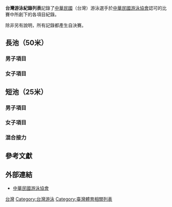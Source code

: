 '''台灣游泳紀錄列表'''記錄了[[中華民國|中華民國]]（台灣）游泳選手於[[中華民國游泳協會|中華民國游泳協會]]認可的比賽中所創下的各項目紀錄。

除非另有說明，所有記錄都產生自決賽。

==長池（50米）==
===男子項目===
{{Swimmingrecordlisttop|meet=yes|club=yes}}
{{Swimmingrecord
|eventsort = 01
|event = 50公尺自由式
|time = 22.21
|recordinfo = 
|chinesename = 吳浚鋒
|namearticle = 吳浚鋒
|club = {{flag|TPE}}
|date = 2019年6月2日
|meet = {{tsl|en|2019 Japan Open|2019日本公開賽}}
|country = JPN
|city = 東京
|ref = <ref name ="CTSA"/>
}}
{{Swimmingrecord
|eventsort = 02
|event = 100公尺自由式
|time = 49.52
|recordinfo = 
|chinesename = 王冠閎
|namearticle = 王冠閎
|club = [[國立臺灣師範大學|臺灣師大]]
|date = 2021年5月12日
|meet = 110年全國大專校院運動會
|city = 台南
|country = ROC
|ref = <ref name ="CTSA"/>
}}
{{Swimmingrecord
|eventsort = 03.1
|event = 200公尺自由式
|time = 1:48.10
|recordinfo = 
|chinesename = 安廷耀
|namearticle = 安廷耀
|club = [[高雄市|高雄市]]
|date = 2017年10月23日
|meet = 106年全國運動會
|city = 宜蘭
|country = ROC
|ref = <ref name ="CTSA"/>
}}
{{Swimmingrecord
|eventsort = 04
|event = 400公尺自由式
|time = 3:51.57
|recordinfo = 
|chinesename = 王星皓
|namearticle = 王星皓
|club = [[臺中市|臺中市]]
|date = 2019年10月23日
|meet = 108年全國運動會
|city = 桃園
|country = ROC
|ref = <ref name ="CTSA"/>
}}
{{Swimmingrecord
|eventsort = 05
|event = 800公尺自由式
|time = 8:01.07
|recordinfo = 
|chinesename = 王冠閎
|namearticle = 王冠閎
|club = [[臺北市|臺北市]]
|date = 2021年10月16日
|meet = 110年全國運動會
|city = 新北
|country = ROC
|ref = <ref name ="CTSA"/>
}}
{{Swimmingrecord
|eventsort = 06
|event = 1500公尺自由式
|time = 15:21.88
|recordinfo = 
|chinesename = 黃國庭
|namearticle = 黃國庭
|club = [[國立東華大學|國立東華大學]]
|date = 2019年4月30日
|meet = 108年全國大專院校運動會
|city = 嘉義
|country = ROC
|ref = <ref name ="CTSA"/>
}}
{{Swimmingrecord
|eventsort = 07
|event = 50公尺仰式
|time = 25.47
|recordinfo = 
|chinesename = 莊沐倫
|namearticle = 莊沐倫
|club = [[臺北市立大學|臺北市立大學]]
|date = 2022年5月8日
|meet = 111年全國大專校院運動會
|city = 桃園
|country = ROC
|ref = <ref name ="CTSA"/>
}}
{{Swimmingrecord
|eventsort = 08
|event = 100公尺仰式
|time = 55.11
|recordinfo = 
|chinesename = 莊沐倫
|namearticle = 莊沐倫
|club = [[國立高雄師範大學附屬高級中學|高雄市師大附中]]
|date = 2019年4月20日
|meet = 108年全國中等學校運動會
|city = 高雄
|country = ROC
|ref = <ref name ="CTSA"/>
}}
{{Swimmingrecord
|eventsort = 09
|event = 200公尺仰式
|time = 2:01.43
|recordinfo = 
|chinesename = 莊沐倫
|namearticle = 莊沐倫
|club = [[高雄市|高雄市]]
|date = 2019年10月19日
|meet = 108年全國運動會
|city = 桃園
|country = ROC
|ref = <ref name ="CTSA"/>
}}
{{Swimmingrecord
|eventsort = 10
|event = 50公尺蛙式 
|time = 27.84
|recordinfo = 
|chinesename = 吳浚鋒
|namearticle = 吳浚鋒
|club = {{flag|TPE}}
|date = 2021年5月10日
|meet = [[2021年全國大專校院運動會|2021年全國大專校院運動會]]
|city = 臺南
|country = ROC
|ref = <ref name ="CTSA"/>
}}
{{Swimmingrecord
|eventsort = 11
|event = 100公尺蛙式
|time = 1:01.12
|recordinfo = 
|chinesename = 陳志明
|namearticle = 陳志明
|club = [[國立臺灣體育運動大學|臺灣體大]]
|date = 2019年04月29日
|meet = 108年全國大專校院運動會
|city = 嘉義
|country = ROC
|ref = <ref name ="CTSA"/>
}}
{{Swimmingrecord
|eventsort = 12
|event = 200公尺蛙式
|time = 2:13.09
|recordinfo = 
|chinesename = 李炫諺 
|namearticle = 李炫諺
|club = 新竹市
|date = 2015年10月18日
|meet = 104年全國運動會
|city = 新竹市
|country = ROC
|ref = <ref name ="CTSA"/>
}}
{{Swimmingrecord
|eventsort = 13
|event = 50公尺蝶式
|time = 24.4
|recordinfo = 
|chinesename = 林建良
|namearticle = 林建良
|club = {{flag|TPE}}
|date = 2018年8月12日
|meet = {{tsl|en|2018 Hong Kong Open|2018年香港公開賽}}
|city = 
|country = HKG
|ref = <ref name ="CTSA"/>
}}
{{Swimmingrecord
|eventsort = 14
|event = 100公尺蝶式
|time = 52.19
|recordinfo = 
|chinesename = 王冠閎
|namearticle = 王冠閎
|club = [[國立臺灣師範大學|臺灣師大]]
|date = 2021年05月10日
|meet = 110年全國大專校院運動會
|country = ROC
|city = 台南
|ref = <ref name ="CTSA"/>
}}
{{Swimmingrecord
|eventsort = 15
|event = 200公尺蝶式
|time = 1:54.44
|recordinfo = h
|chinesename = 王冠閎
|namearticle = 王冠閎
|club = {{flag|TPE}}
|date = 2021年7月26日
|meet = [[2020東京奧運|2020東京奧運]]
|country = JPN
|city = 東京
|ref = <ref name ="CTSA"/>
}}
{{Swimmingrecord
|eventsort = 16
|event = 200公尺混合式
|time = 01:59.44
|recordinfo = 
|chinesename = 王星皓
|namearticle = 王星皓
|club = {{flag|TPE}}
|date = 2019年8月11日
|meet = {{tsl|en|2019 Hong Kong Open|2019年香港公開賽}}
|city = 
|country = HKG
|ref = <ref name ="CTSA"/>
}}
{{Swimmingrecord
|eventsort = 17
|event = 400公尺混合式
|time = 4:15.86
|recordinfo = 
|chinesename = 王星皓
|namearticle = 王星皓
|club = {{flag|TPE}}
|date = 2018年8月11日
|meet = {{tsl|en|2018 Hong Kong Open|2018年香港公開賽}}
|city = 
|country = HKG
|ref = <ref name ="CTSA"/>
}}
{{Swimmingrecordrelay
|eventsort = 18
|event = 4×100公尺自由式接力
|time = 3:19.02
|recordinfo = 
|1name = [[林建良|林建良]]
|1split = 49.85
|2name = [[黃硯歆|黃硯歆]]
|2split = 50.24
|3name = [[安廷耀|安廷耀]]
|3split = 49.18
|4name = [[王郁濂|王郁濂]]
|4split = 49.12
|club = {{flag|TPE}}
|date = 2018年8月22日
|meet = [[2018年亞洲運動會游泳比賽|2018年亞洲運動會]]
|city = 雅加達
|country = INA
|ref = <ref name ="CTSA"/>
}}
{{Swimmingrecordrelay
|eventsort = 19
|event = 4×200公尺自由式接力
|time = 7:23.22
|recordinfo = 
|1name = [[安廷耀|安廷耀]]
|1split = 
|2name = [[王郁濂|王郁濂]]
|2split = 
|3name = [[黃硯歆|黃硯歆]]
|3split = 
|4name = [[王星皓|王星皓]]
|4split = 
|club = {{flag|TPE}}
|date = 2017年8月25日
|meet = [[2017年夏季世界大學運動會|2017台北世大運]]
|city = 臺北
|country = ROC
|ref = <ref name ="CTSA"/>
}}
{{Swimmingrecordrelay
|eventsort = 20
|event = 4×100公尺混合式接力
|time = 3:40.86
|recordinfo = 
|1name = [[莊沐倫|莊沐倫]]
|1split = 
|2name = [[陳志明|陳志明]]
|2split =  
|3name = [[朱宸平|朱宸平]]
|3split = 
|4name = [[王郁濂|王郁濂]]
|4split = 
|club = {{flag|TPE}}
|date = 2019年7月28日
|meet = {{tsl|en|2019 World Aquatics Championships|2019光州世界錦標賽}}
|city = 光州
|country = KOR
|ref = <ref name ="CTSA"/>
}}
{{end}}
{{Swimmingrecordlegend|ratifier=中華民國游泳協會|WR=yes|AS=yes}}

===女子項目===
{{Swimmingrecordlisttop|meet=yes|club=yes}}
{{Swimmingrecord
|eventsort = 01
|event = 50公尺自由式
|time = 25.59
|recordinfo = 
|chinesename = 黃渼茜
|namearticle = 黃渼茜
|club = [[臺北市|臺北市]]
|date = 2021年5月12日
|meet = 110年全國大專校院運動會
|city = 台南
|country = ROC
|ref = <ref name ="CTSA"/>
}}
{{Swimmingrecord
|eventsort = 02
|event = 100公尺自由式
|time = 56.38
|recordinfo = 
|chinesename = 楊金桂
|namearticle = 楊金桂
|club = {{flag|TPE}}
|date = 2009年8月10日
|meet = {{tsl|en|6th Asian Age Group Championships 2009|第六屆亞洲分齡游泳錦標賽}}
|city = 東京
|country = JPN
|ref = <ref name ="CTSA"/>
}}
{{Swimmingrecord
|eventsort = 03
|event = 200公尺自由式
|time = 1:59.93
|recordinfo = 
|chinesename = 蔡淑敏
|namearticle = 蔡淑敏
|club = {{flag|TPE}}
|date = 1998年1月13日
|meet = {{tsl|en|Swimming at the 1998 World Aquatics Championships||1998年世界游泳錦標賽}}
|city = 伯斯
|country = AUS
|ref = <ref name ="CTSA"/>
}}
{{Swimmingrecord
|eventsort = 04
|event = 400公尺自由式
|time = 4:12.94
|recordinfo = 
|chinesename = 蔡淑敏
|namearticle = 蔡淑敏
|club = {{flag|TPE}}
|date = 1998年1月14日
|meet = {{tsl|en|Swimming at the 1998 World Aquatics Championships||1998年世界游泳錦標賽}}
|city = 伯斯
|country = AUS
|ref = <ref name ="CTSA"/>
}}
{{Swimmingrecord
|eventsort = 05
|event = 800公尺自由式
|time = 8:40.31
|recordinfo = 
|chinesename = 林季嬋
|namearticle = 林季嬋
|club = {{flag|TPE}}
|date = 1996年7月24日
|meet = {{tsl|en|Swimming at the 1996 Summer Olympics|1996年夏季奧林匹克運動會}}
|city = 亞特蘭大
|country = USA
|ref = <ref name ="CTSA"/>
}}
{{Swimmingrecord
|eventsort = 06
|event = 1500公尺自由式
|time = 16:41.08
|recordinfo = 
|chinesename = 林季嬋
|namearticle = 林季嬋
|club = 高雄市
|date = 1996年6月6日
|meet = 全國分齡游泳錦標賽
|city = 高雄
|country = ROC
|ref = <ref name ="CTSA"/>
}}
{{Swimmingrecord
|eventsort = 07
|event = 50公尺仰式
|time = 29.23
|recordinfo = s
|chinesename = 陳思綺
|namearticle = 陳思綺
|club = 新北市
|date = 2015年10月19日
|meet = 104年全國運動會
|city = 高雄
|country = ROC
|ref = <ref name ="CTSA"/>
}}
{{Swimmingrecord
|eventsort = 08
|event = 100公尺仰式
|time = 01:02.88
|recordinfo = 
|chinesename = 徐安
|namearticle = 徐安
|club = {{flag|TPE}}
|date = 2019年10月22日
|meet = 108年全國運動會
|city = 桃園
|country = ROC
|ref = <ref name ="CTSA"/>
}}
{{Swimmingrecord
|eventsort = 09
|event = 200公尺仰式
|time = 2:15.29
|recordinfo = 
|chinesename = 徐安
|namearticle = 徐安
|club = {{flag|TPE}}
|date = 2016年3月17日
|meet = 第47屆新加坡分齡游泳錦標賽
|city = 
|country = SIN
|ref = <ref name ="CTSA"/>
}}
{{Swimmingrecord
|eventsort = 10
|event = 50公尺蛙式 
|time = 31.41
|recordinfo = 
|chinesename = 林姵彣
|namearticle = 林姵彣
|club = {{flag|TPE}}
|date = 2018年8月12日
|meet = 2018年香港公開賽
|city = 
|country = HKG
|ref = <ref name ="CTSA"/>
}}
{{Swimmingrecord
|eventsort = 11
|event = 100公尺蛙式
|time = 1:08.66
|recordinfo = 
|chinesename = 林姵彣
|namearticle = 林姵彣
|club = {{flag|TPE}}
|date = 2018年8月11日
|meet = 2018年香港公開賽
|city = 
|country = HKG
|ref = <ref name ="CTSA"/>
}}
{{Swimmingrecord
|eventsort = 12
|event = 200公尺蛙式
|time = 2:29.19
|recordinfo = 
|chinesename = 程琬容
|namearticle = 程琬容
|club = {{flag|TPE}}
|date = 2015年10月18日
|meet = 104年全國運動會
|city = 高雄
|country = ROC
|ref = <ref name ="CTSA"/>
}}
{{Swimmingrecord
|eventsort = 13
|event = 50公尺蝶式
|time = 26.68
|recordinfo = 
|chinesename = 黃渼茜
|namearticle =  黃渼茜
|club = [[國立臺灣大學|國立台灣大學]]
|date = 2019年5月01日
|meet = 108年全國大專院校運動會
|city = 嘉義
|country = ROC
|ref = <ref name ="CTSA"/>
}}
{{Swimmingrecord
|eventsort = 14
|event = 100公尺蝶式
|time = 1:00.29
|recordinfo = 
|chinesename = 程琬容
|namearticle = 程琬容
|club = [[臺北市立南港高級中學|臺北市南港高中]]
|date = 2010年6月4日
|meet = 99年全國分齡游泳錦標賽
|city = 高雄
|country = ROC
|ref = <ref name ="CTSA"/>
}}
{{Swimmingrecord
|eventsort = 15
|event = 200公尺蝶式
|time = 2:09.35
|recordinfo = 
|chinesename = 程琬容
|namearticle = 程琬容
|club = {{flag|TPE}}
|date = 2009年12月5日
|meet = {{tsl|en|Swimming at the 2009 East Asian Games|2009年東亞運動會}}
|city = 
|country = HKG
|ref = <ref name ="CTSA"/>
}}
{{Swimmingrecord
|eventsort = 16
|event = 200公尺混合式
|time = 2:12.55
|recordinfo = 
|chinesename = 程琬容
|namearticle = 程琬容
|club = {{flag|TPE}}
|date = 2009年11月26日
|meet = {{tsl|en|2009 Asian Swimming Championships|2009年亞洲游泳錦標賽|亞洲游泳錦標賽}}
|city = 佛山
|country = CHN
|ref = <ref name ="CTSA"/>
}}
{{Swimmingrecord
|eventsort = 17
|event = 400公尺混合式
|time = 4:40.21
|recordinfo = 
|chinesename = 程琬容
|namearticle = 程琬容
|club = {{flag|TPE}}
|date = 2009年12月6日
|meet = {{tsl|en|Swimming at the 2009 East Asian Games|2009年東亞運動會}}
|city = 
|country = HKG
|ref = <ref name ="CTSA"/>
}}
{{Swimmingrecordrelay
|eventsort = 18
|event = 4×100公尺自由式接力
|time = 3:50.66
|recordinfo = 
|1name = [[楊金桂|楊金桂]]
|1split = 57.61
|2name = [[林姵彣|林姵彣]]
|2split = 57.75
|3name = [[楊名萱|楊名萱]]
|3split = 57.64
|4name = [[宋欣憶|宋欣憶]]
|4split = 57.66
|club = {{flag|TPE}}
|date = 2014年9月21日
|meet = {{tsl|en|Swimming at the 2014 Asian Games – Women's 4 × 100 metre freestyle relay||2014年亞洲運動會}}
|city = 仁川
|country = KOR
|ref = <ref name ="CTSA"/>
}}
{{Swimmingrecordrelay
|eventsort = 19
|event = 4×200公尺自由式接力
|time = 8:18.92
|recordinfo = 
|1name = [[江姿穎|江姿穎]]
|1split = 
|2name = [[林季嬋|林季嬋]]
|2split = 
|3name = [[官佳嫻|官佳嫻]]
|3split = 
|4name = [[蔡淑敏|蔡淑敏]]
|4split = 
|club = {{flag|TPE}}
|date = 1998年12月7日
|meet = {{tsl|en|Swimming at the 1998 Asian Games|1998年亞洲運動會}}
|city = 曼谷
|country = THA
|ref = <ref name ="CTSA"/>
}}
{{Swimmingrecordrelay
|eventsort = 20
|event = 4×100公尺混合式接力
|time = 4:13.08
|recordinfo = 
|1name = [[陳廷|陳廷]]
|1split = 
|2name = [[陳怡娟|陳怡娟]]
|2split = 
|3name = [[程琬容|程琬容]]
|3split = 
|4name = [[楊金桂|楊金桂]]
|4split = 
|club = {{flag|TPE}}
|date = 2009年12月7日
|meet = {{tsl|en|Swimming at the 2009 East Asian Games|2009年東亞運動會}}
|city = 
|country = HKG
|ref = <ref name ="CTSA"/>
}}
{{end}}
{{Swimmingrecordlegend|ratifier=中華民國游泳協會|WR=yes|AS=yes}}

==短池（25米）==
===男子項目===
{{Swimmingrecordlisttop|meet=yes|club=yes}}
{{Swimmingrecord
|eventsort = 01
|event = 50公尺自由式
|time = 22.02
|recordinfo = 
|chinesename = 吳浚鋒
|namearticle = 吳浚鋒
|club = {{flag|TPE}}
|date = 2018年12月14日
|meet = [[2018年世界短道游泳錦標賽|2018 世界短水道游泳錦標賽]]
|city = 杭州
|cityarticle = 
|country = CHN
|ref = <ref name ="CTSA"/>
}}
{{Swimmingrecord
|eventsort = 02
|event = 100公尺自由式
|time = 48.53
|recordinfo = 
|chinesename = 林建良
|namearticle = 林建良
|club = {{flag|TPE}}
|date = 2017年9月24日
|meet = {{tsl|en|Short course swimming at the 2017 Asian Indoor and Martial Arts Games|2017 亞洲室內暨武藝運動會(25M)}}
|city = 阿什哈巴特
|country = TKM
|ref = <ref name ="CTSA"/>
}}
{{Swimmingrecord
|eventsort = 03
|event = 200公尺自由式
|time = 1:44.73
|recordinfo = 
|chinesename = 安廷耀
|namearticle = 安廷耀
|club = {{flag|TPE}}
|date = 2017年9月24日
|meet = {{tsl|en|Short course swimming at the 2017 Asian Indoor and Martial Arts Games|2017 亞洲室內暨武藝運動會(25M)}}
|city = 阿什哈巴特
|country = TKM
|ref = <ref name ="CTSA"/>
}}
{{Swimmingrecord
|eventsort = 04
|event = 400公尺自由式
|time = 3:46.05
|recordinfo = 
|chinesename = 王星皓
|namearticle = 王星皓
|club = {{flag|TPE}}
|date = 2018年12月11日
|meet = [[2018年世界短道游泳錦標賽|2018 世界短水道游泳錦標賽]]
|city = 杭州
|cityarticle = 
|country = CHN
|ref = <ref name ="CTSA"/>
}}
{{Swimmingrecord
|eventsort = 05
|event = 800公尺自由式
|time = 7:56.29
|recordinfo = †
|chinesename = 卓承齊
|namearticle = 卓承齊
|club = {{flag|TPE}}
|date = 2016年10月1日
|meet = {{tsl|en|2016 FINA Swimming World Cup|2016 FINA世界短水道巡迴賽}}
|city = 北京
|cityarticle = 
|country = CHN
|ref = <ref name ="CTSA"/>
}}
{{Swimmingrecord
|eventsort = 06
|event = 1500公尺自由式
|time = 14:57.70
|recordinfo = 
|chinesename = 卓承齊
|namearticle = 卓承齊
|club = {{flag|TPE}}
|date = 2016年10月1日
|meet = {{tsl|en|2016 FINA Swimming World Cup|2016 FINA世界短水道巡迴賽}}
|city = 北京
|cityarticle = 
|country = CHN
|ref = <ref name ="CTSA"/>
}}
{{Swimmingrecord
|eventsort = 07
|event = 50公尺仰式
|time = 24.72
|recordinfo = 
|chinesename = 莊沐倫
|namearticle = 莊沐倫
|club = {{flag|TPE}}
|date = 2018年11月16日
|meet = {{tsl|en|2018 FINA Swimming World Cup|2018 FINA世界盃游泳巡迴賽}}
|city = 
|country = SGP
|ref = <ref name ="CTSA"/>
}}
{{Swimmingrecord
|eventsort = 08
|event = 100公尺仰式
|time = 52.95
|recordinfo = 
|chinesename = 莊沐倫
|namearticle = 莊沐倫
|club = {{flag|TPE}}
|date = 2018年11月17日
|meet = {{tsl|en|2018 FINA Swimming World Cup|2018 FINA世界盃游泳巡迴賽}}
|city = 
|country = SGP
|ref = <ref name ="CTSA"/>
}}
{{Swimmingrecord
|eventsort = 09
|event = 200公尺仰式
|time = 1:56.05
|recordinfo = 
|chinesename = 莊沐倫
|namearticle = 莊沐倫
|club = {{flag|TPE}}
|date = 2018年11月15日
|meet = {{tsl|en|2018 FINA Swimming World Cup|2018 FINA世界盃游泳巡迴賽}}
|city = 
|country = SGP
|ref = <ref name ="CTSA"/>
}}
{{Swimmingrecord
|eventsort = 10
|event = 50公尺蛙式 
|time = 26.88
|recordinfo = h
|chinesename = 吳浚鋒
|namearticle = 吳浚鋒
|club = {{flag|TPE}}
|date = 2018年12月16日
|meet = [[2018年世界短道游泳錦標賽|2018 世界短水道游泳錦標賽]]
|city = 杭州
|country = CHN
|ref =<ref name ="CTSA"/>
}}
{{Swimmingrecord
|eventsort = 11
|event = 100公尺蛙式
|time = 59.88
|recordinfo = 
|chinesename = 陳志明
|namearticle = 陳志明
|club = [[臺中市立西苑高級中學|中市西苑高中]]
|date = 2018年11月15日
|meet = 107全國冬季短水道分齡游泳錦標賽
|city = 臺北市
|cityarticle = 
|country = ROC
|ref = <ref name ="CTSA"/>
}}
{{Swimmingrecord
|eventsort = 12
|event = 200公尺蛙式
|time = 2:08.34
|recordinfo = 
|chinesename = 蔡秉融
|namearticle = 蔡秉融
|club = {{flag|TPE}}
|date = 2016年9月30日
|meet = {{tsl|en|2016 FINA Swimming World Cup|2016 FINA世界短水道巡迴賽}}
|city = 北京
|cityarticle = 
|country = CHN
|ref =<ref name ="CTSA"/>
}}
{{Swimmingrecord
|eventsort = 13
|event = 50公尺蝶式
|time = 23.53
|recordinfo = 
|chinesename = 王冠閎
|namearticle = 王冠閎
|club = {{flag|TPE}}
|date = 2020年10月26日
|meet = [[國際游泳聯盟|國際游泳聯盟]]
|city = 布達佩斯
|cityarticle = 
|country = HUN
|ref =<ref name ="CTSA"/>
}}
{{Swimmingrecord
|eventsort = 14
|event = 100公尺蝶式
|time = 50.80
|recordinfo = 
|chinesename = 王冠閎
|namearticle = 王冠閎
|club = {{flag|TPE}}
|date = 2020年10月26日
|meet = [[國際游泳聯盟|國際游泳聯盟]]
|city = 布達佩斯
|country = HUN
|ref = <ref name ="CTSA">{{Cite web|url=https://ctsa.utk.com.tw/CTSA_109/public/race/best_record.aspx|title=歡迎光臨中華民國游泳協會 (CTSA)|accessdate=2020-10-19|work=ctsa.utk.com.tw|language=zh-TW|archive-date=2020-10-21|archive-url=https://web.archive.org/web/20201021044832/https://ctsa.utk.com.tw/CTSA_109/Public/race/best_record.aspx|dead-url=no}}</ref>
}}
{{Swimmingrecord
|eventsort = 15
|event = 200公尺蝶式
|time = 1:50.79
|recordinfo = 
|chinesename = 王冠閎
|namearticle = 王冠閎
|club = {{flag|TPE}}
|date = 2020年10月19日
|meet = [[國際游泳聯盟|國際游泳聯盟]]
|city = 布達佩斯
|country = HUN 
|ref = <ref name ="CTSA"/>
}}
{{Swimmingrecord
|eventsort = 16
|event = 100公尺混合式
|time = 54.56
|recordinfo = 
|chinesename = Huang Yen-Hsin
|namearticle = Huang Yen-Hsin
|club = {{flag|TPE}}
|date = 2016年10月21日
|meet = {{tsl|en|2016 FINA Swimming World Cup|2016 FINA世界短水道巡迴賽}}
|city = 
|country = SIN
|ref = <ref name ="CTSA"/>
}}
{{Swimmingrecord
|eventsort = 17
|event = 200公尺混合式
|time = 1:56.29
|recordinfo = 
|chinesename = 王星皓
|namearticle = 王星皓
|club = {{flag|TPE}}
|date = 2018年11月15日
|meet = {{tsl|en|2018 FINA Swimming World Cup|2018 FINA世界盃游泳巡迴賽}}
|city = 
|cityarticle = 
|country = SGP
|ref = <ref name ="CTSA"/>
}}
{{Swimmingrecord
|eventsort = 18
|event = 400公尺混合式
|time = 4:12.88
|recordinfo = 
|chinesename = 王星皓
|namearticle = 王星皓
|club = {{flag|TPE}}
|date = 2018年11月15日
|meet = {{tsl|en|2018 FINA Swimming World Cup|2018 FINA世界盃游泳巡迴賽}}
|city = 
|cityarticle = 
|country = SGP
|ref = <ref name ="CTSA"/>
}}
{{Swimmingrecordrelay
|eventsort = 19
|event = 4×50公尺自由式接力
|time = 1:33.17
|recordinfo = h
|1name = [[張國基|張國基]]
|1split = 23.09
|2name = [[許志傑|許志傑]]
|2split = 
|3name = [[江信宏|江信宏]]
|3split = 
|4name = [[王郁濂|王郁濂]]
|4split = 
|club = {{flag|TPE}}
|date = 2013年7月2日
|meet = [[2013年亞洲室內暨武藝運動會短道游泳比賽|2013年亞洲室內暨武藝運動會短道游泳比賽]]
|city = 仁川
|country = KOR
|ref = <ref name ="CTSA"/>
}}
{{Swimmingrecordrelay
|eventsort = 20
|event = 4×100公尺自由式接力
|time = 3:14.88
|recordinfo = 
|1name = [[安廷耀|安廷耀]]
|1split = 
|2name = [[林建良|林建良]]
|2split = 
|3name = [[張國基|張國基]]
|3split = 
|4name = [[王郁濂|王郁濂]]
|4split =  
|nation = TPE
|date = 2010年12月15日
|meet = {{tsl|en|Short course swimming at the 2017 Asian Indoor and Martial Arts Games|2017 亞洲室內暨武藝運動會(25M)}}
|city = 阿什哈巴特
|country = TKM
|ref = <ref name ="CTSA"/>
}}
{{Swimmingrecordrelay
|eventsort = 21
|event = 4×200公尺自由式接力
|time = 7:10.02
|recordinfo = 
|1name = [[王星皓|王星皓]]
|1split =
|2name = [[王冠閎|王冠閎]]
|2split = 
|3name = [[黃硯歆|黃硯歆]]
|3split = 
|4name = [[安廷耀|安廷耀]]
|4split = 
|nation = TPE
|date = 2018年12月14日
|meet = {{tsl|en|2018 FINA Swimming World Cup|2018 FINA世界盃游泳巡迴賽}}
|city = 
|country = SGP
|ref = <ref name ="CTSA"/>
}}
{{Swimmingrecordrelay
|eventsort = 22
|event = 4×50公尺混合式接力
|time = 1:40.35
|recordinfo = 
|1name = [[王郁濂|王郁濂]]
|1split = 25.85
|2name = [[江信宏|江信宏]]
|2split =  
|3name = [[許志傑|許志傑]]
|3split = 
|4name = [[張國基|張國基]]
|4split = 
|club = {{flag|TPE}}
|date = 2017年9月23日
|meet = [[2013年亞洲室內暨武藝運動會短道游泳比賽|2013年亞洲室內暨武藝運動會短道游泳比賽]]
|city = 仁川
|country = KOR
|ref = <ref name ="CTSA"/>
}}
{{Swimmingrecordrelay
|eventsort = 23
|event = 4×100公尺混合式接力
|time = 3:36.03
|recordinfo = 
|1name = [[莊沐倫|莊沐倫]]
|1split = 
|2name = [[蔡秉融|蔡秉融]]
|2split = 
|3name = [[王冠閎|王冠閎]]
|3split = 
|4name = [[林建良|林建良]]
|4split = 
|club = {{flag|TPE}}
|date = 2018年12月16日
|meet = {{tsl|en|2018 FINA Swimming World Cup|2018 FINA世界盃游泳巡迴賽}}
|city = 
|country = SGP
|ref = <ref name ="CTSA"/>
}}
{{end}}
{{Swimmingrecordlegend|ratifier=中華民國游泳協會|WR=yes|AS=yes}}

===女子項目===
{{Swimmingrecordlisttop|meet=yes|club=yes}}
{{Swimmingrecord
|eventsort = 01
|event = 50公尺自由式
|time = 25.45
|recordinfo = 
|chinesename = 林姵彣
|namearticle = 林姵彣
|club = {{flag|TPE}}
|date = 2017年11月10日
|meet = {{tsl|en|2017 FINA Swimming World Cup|2017 FINA世界盃游泳巡迴賽}}
|city = 北京
|cityarticle = 
|country = CHN
|ref = <ref name ="CTSA"/>
}}
{{Swimmingrecord
|eventsort = 02
|event = 100公尺自由式
|time = 54.89
|recordinfo = 
|chinesename = 楊金桂
|namearticle = 楊金桂
|club = {{flag|TPE}}
|date = 2013年7月3日
|meet = [[2013年亞洲室內暨武藝運動會短道游泳比賽|2013年亞洲室內暨武藝運動會短道游泳比賽]]
|city = 仁川
|country = KOR 
|ref = <ref name ="CTSA"/>
}}
{{Swimmingrecord
|eventsort = 03
|event = 200公尺自由式
|time = 1:57.47
|recordinfo = 
|chinesename = 楊金桂
|namearticle = 楊金桂
|club = {{flag|TPE}}
|date = 2009年2月21日
|meet = {{tsl|en|2009 Japan Open|2009 日本短水道公開游泳錦標賽}}
|city = 東京
|country = JPN 
|ref = <ref name ="CTSA"/>
}}
{{Swimmingrecord
|eventsort = 04
|event = 400公尺自由式
|time = 4:16.22
|recordinfo = h
|chinesename = 丁聖祐
|namearticle = 丁聖祐
|club = {{flag|TPE}}
|date = 2010年12月17日
|meet = {{tsl|en|2010 FINA World Swimming Championships (25 m) – Women's 400 metre freestyle||世界錦標賽}}
|city = 杜拜
|country = UAE
|ref = <ref name ="CTSA"/>
}}
{{Swimmingrecord
|eventsort = 05
|event = 800公尺自由式
|time = 8:38.63
|recordinfo = 
|chinesename = 丁聖祐
|namearticle = 丁聖祐
|club = {{flag|TPE}}
|date = 2010年12月16日
|meet = {{tsl|en|2010 FINA World Swimming Championships (25 m) – Women's 800 metre freestyle||世界錦標賽}}
|city = 杜拜
|country = UAE
|ref = <ref name ="CTSA"/>
 
}}
{{Swimmingrecord
|eventsort = 06
|event = 1500公尺自由式
|time = 16:57.32
|recordinfo = 
|chinesename = 郭芮安
|namearticle = 郭芮安
|club = 臺南市新興國中
|date = 2018年12月13日
|meet = 107 年全國冬季短水道分齡游泳錦標賽
|city = 嘉義
|country = ROC
|ref = <ref name ="CTSA"/>
}}
{{Swimmingrecord
|eventsort = 07
|event = 50公尺仰式
|time = 28.22
|recordinfo = 
|chinesename = 李如羿
|namearticle = 李如羿
|club = [[中山醫學大學|中山醫大]]
|date = 2019年12月15日
|meet = 108 全國冬季短水道分齡游泳錦標賽
|city = 嘉義
|cityarticle = 
|country = ROC
|ref = <ref name ="CTSA"/>
}}
{{Swimmingrecord
|eventsort = 08
|event = 100公尺仰式
|time = 1:01.07
|recordinfo = h
|chinesename = 徐安
|namearticle = 徐安
|club = {{flag|TPE}}
|date = 2018年11月10日
|meet = {{tsl|en|2018 FINA Swimming World Cup|2018 FINA世界盃游泳巡迴賽}}
|city = 東京
|cityarticle = 
|country = JPN
|ref = <ref name ="CTSA"/>
}}
{{Swimmingrecord
|eventsort = 09
|event = 200公尺仰式
|time = 2:12.34
|recordinfo = 
|chinesename = 徐安
|namearticle = 徐安
|club = {{flag|TPE}}
|date = 2014年12月21日
|meet = 103年全國冬季短水道分齡游泳錦標賽
|city = 高雄市
|country = ROC
|ref = <ref name ="CTSA"/>
}}
{{Swimmingrecord
|eventsort = 10
|event = 50公尺蛙式 
|time = 31.06
|recordinfo = 
|chinesename = 林姵彣
|namearticle = 林姵彣
|club = {{flag|TPE}}
|date = 2017年11月19日
|meet = {{tsl|en|2017 FINA Swimming World Cup|2017 FINA世界盃游泳巡迴賽}}
|city = 東京
|country = JPN
|ref = <ref name ="CTSA"/>
}}
{{Swimmingrecord
|eventsort = 11
|event = 100公尺蛙式
|time = 1:06.71
|recordinfo = 
|chinesename = 林姵彣
|namearticle = 林姵彣
|club = {{flag|TPE}}
|date = 2017年11月18日
|meet = {{tsl|en|2017 FINA Swimming World Cup|2017 FINA世界盃游泳巡迴賽}}
|city = 東京
|country = JPN 
|ref = <ref name ="CTSA"/>
}}
{{Swimmingrecord
|eventsort = 12
|event = 200公尺蛙式
|time = 2:24.82
|recordinfo = 
|chinesename = 林姵彣
|namearticle = 林姵彣
|club = {{flag|TPE}}
|date = 2018年3月11日
|meet = {{tsl|en|Hong Kong Age Group Short Course Swimming Championships|2018 香港短池分齡游泳錦標賽}}
|city = 
|cityarticle = 
|country = HKG
|ref = <ref name ="CTSA"/>
}}
{{Swimmingrecord
|eventsort = 13
|event = 50公尺蝶式
|time = 26.63
|recordinfo = 
|chinesename = 陳俞蓉
|namearticle = 陳俞蓉
|club = {{flag|TPE}}
|date = 2018年11月15日
|meet = {{tsl|en|2018 FINA Swimming World Cup|2018 FINA世界盃游泳巡迴賽}}
|city = 
|country = SGP
|ref = <ref name ="CTSA"/>
}}
{{Swimmingrecord
|eventsort = 14
|event = 100公尺蝶式
|time = 58.77
|recordinfo = 
|chinesename = 程琬容
|namearticle = 程琬容
|club = {{flag|TPE}}
|date = 2009年12月21日
|meet = 98年全國冬季短水道分齡游泳錦標賽
|city = 高雄市
|country = ROC
|ref = <ref name ="CTSA"/>
}}
{{Swimmingrecord
|eventsort = 15
|event = 200公尺蝶式
|time = 2:08.25
|recordinfo = h
|chinesename = 程琬容
|namearticle = 程琬容
|club = {{flag|TPE}}
|date = 2009年12月18日
|meet = 98年全國冬季短水道分齡游泳錦標賽
|city = 高雄市
|country = ROC
|ref = <ref name ="CTSA"/>
}}
{{Swimmingrecord
|eventsort = 16
|event = 100公尺混合式
|time = 1:03.83
|recordinfo = h
|chinesename = 程琬容
|namearticle = 程琬容
|club = {{flag|TPE}}
|date = 2010年12月16日
|meet = {{tsl|en|2010 FINA World Swimming Championships (25 m) – Women's 100 metre individual medley||世界錦標賽}}
|city = 杜拜
|country = UAE
|ref = <ref name ="CTSA"/>
}}
{{Swimmingrecord
|eventsort = 17
|event = 200公尺混合式
|time = 2:11.70
|recordinfo = 
|chinesename = 程琬容
|namearticle = 程琬容
|club = {{flag|TPE}}
|date = 2009年12月19日
|meet = 98年全國冬季短水道分齡游泳錦標賽
|city = 高雄市
|country = ROC
|ref = <ref name ="CTSA"/>
}}
{{Swimmingrecord
|eventsort = 18
|event = 400公尺混合式
|time = 4:39.08
|recordinfo = 
|chinesename = 程琬容
|namearticle = 程琬容
|club = {{flag|TPE}}
|date = 2009年12月19日
|meet = 98年全國冬季短水道分齡游泳錦標賽
|city = 高雄市
|country = ROC
|ref = <ref name ="CTSA"/>
}}
{{Swimmingrecordrelay
|eventsort = 19
|event = 4×50公尺自由式接力
|time = 1:47.47
|recordinfo = 
|1name = [[余苡甄|余苡甄]]
|1split = 27.14
|2name = [[陳怡娟|陳怡娟]]
|2split = 
|3name = [[鄧伃絜|鄧伃絜]]
|3split = 
|4name = [[楊金桂|楊金桂]]
|4split = 
|club = {{flag|TPE}}
|date = 2013年7月2日
|meet = [[2013年亞洲室內暨武藝運動會短道游泳比賽|2013年亞洲室內暨武藝運動會短道游泳比賽]]
|city = 仁川
|country = KOR 
|ref = <ref name ="CTSA"/>
}}
{{Swimmingrecordrelay
|eventsort = 20
|event = 4×100公尺自由式接力
|time = 3:50.45
|recordinfo = h
|1name = [[陳思安|陳思安]]
|1split = 
|2name = [[黃渼茜|黃渼茜]]
|2split = 
|3name = [[王婉臻|王婉臻]]
|3split = 
|4name = [[林姵彣|林姵彣]]
|4split = 
|nation = TPE
|date = 2018年12月11日
|meet = [[2018年世界短道游泳錦標賽|2018年世界短道游泳錦標賽]]
|city = 杭州
|country = CHN
|ref = <ref name ="CTSA"/>
}}
{{Swimmingrecordrelay
|eventsort = 21
|event = 4×200公尺自由式接力
|time = 8:25.00
|recordinfo = h
|1name = [[程琬容|程琬容]]
|1split = 2:06.58
|2name = [[陳怡娟|陳怡娟]]
|2split = 2:10.36
|3name = [[陳廷|陳廷]]
|3split = 2:04.40
|4name = [[丁聖祐|丁聖祐]]
|4split = 2:03.66
|nation = TPE
|date = 2010年12月15日
|meet = {{tsl|en|2010 FINA World Swimming Championships (25 m) – Women's 4 × 200 metre freestyle relay|2010 第十屆短水道世界錦標賽}}
|city = 杜拜
|country = UAE
|ref = <ref name ="CTSA"/>
}}
{{Swimmingrecordrelay
|eventsort = 22
|event = 4×50公尺混合式接力
|time = 1:55.75
|recordinfo = 
|1name = [[鄧伃絜|鄧伃絜]]
|1split = 30.52
|2name = [[陳怡娟|陳怡娟]]
|2split =  
|3name = [[余苡甄|余苡甄]]
|3split = 
|4name = [[楊金桂|楊金桂]]
|4split = 
|club = {{flag|TPE}}
|date = 2013年6月30日
|meet = [[2013年亞洲室內暨武藝運動會短道游泳比賽|2013年亞洲室內暨武藝運動會短道游泳比賽]]
|city = 仁川
|country = KOR 
|ref = <ref name ="CTSA"/>
}}
{{Swimmingrecordrelay
|eventsort = 23
|event = 4×100公尺混合式接力
|time = 4:09.38
|recordinfo = h
|1name = [[陳廷|陳廷]]
|1split = 1:01.77
|2name = [[陳怡娟|陳怡娟]]
|2split = 1:09.90
|3name = [[程琬容|程琬容]]
|3split = 59.50
|4name = [[丁聖祐|丁聖祐]]
|4split = 58.21
|nation = TPE
|date = 2010年12月17日
|meet = {{tsl|en|2010 FINA World Swimming Championships (25 m) – Women's 4 × 200 metre freestyle relay|2010 第十屆短水道世界錦標賽}}
|city = 杜拜
|country = UAE
|ref = <ref name ="CTSA"/>
}}
{{end}}
{{Swimmingrecordlegend|ratifier=中華民國游泳協會|WR=yes|AS=yes}}

===混合接力===
{{swimmingrecordlisttop|club=yes|meet=yes}}
{{swimmingrecordrelay
|eventsort = 19
|event = 4×50公尺自由式混合接力
|time = 1:37.80
|recordinfo = h
|1name = 張國基
|1split = 22.59
|2name = 林建良
|2split = 25.87
|3name = [[宋欣億|宋欣億]]
|3split = 26.17
|4name = [[楊金桂|楊金桂]]
|4split = 23.17
|club = {{flag|TPE}}
|date = 2013年11月10日
|meet = {{tsl|en|2013 FINA Swimming World Cup||世界盃}}
|city = 東京
|country = JPN
|ref = <ref name ="CTSA"/>
}}
{{swimmingrecordrelay
|eventsort = 20
|event =4×50公尺混合式混合接力
|time = 1:48.03
|recordinfo = 
|1name = [[林士傑|林士傑]]
|1split = 26.11
|2name = [[蔡秉融|蔡秉融]]
|2split = 28.82
|3name = [[楊金桂|楊金桂]]
|3split = 27.34
|4name = [[宋欣億|宋欣億]]
|4split = 25.76
|club = {{flag|TPE}}
|date = 2013年11月5日
|meet = {{tsl|en|2013 FINA Swimming World Cup||世界盃}}
|city = 
|country = SIN
|ref = <ref name ="CTSA"/>
}}
{{swimmingrecordrelay
|eventsort = 21
|event =4×100公尺混合式混合接力
|time = 3:58.30
|recordinfo = 
|1name = [[莊沐倫|莊沐倫]]
|1split = 56.49
|2name = [[李炫諺|李炫諺]]
|2split = 
|3name = [[黃渼茜|黃渼茜]]
|3split = 
|4name = [[陳俞蓉|陳俞蓉]]
|4split =
|club = {{flag|TPE}}
|date = 2018年8月22日
|meet = [[2018年亞洲運動會|亞洲運動會]]
|city = 雅加達
|country = INA
|ref = <ref name ="CTSA"/>
}}
{{end}}
{{swimmingrecordlegend|ratifier=中華民國游泳協會|r=no|b=no|sf=no|tt=no|†=no|WR=yes|AS=yes}}

==參考文獻==
{{Reflist|2}}

==外部連結==
* [http://www.swimming.org.tw 中華民國游泳協會]{{Wayback|url=http://www.swimming.org.tw/ |date=20070604155256 }}

{{Records in swimming}}

[[Category:游泳紀錄及統計數據|台灣]]
[[Category:台灣游泳|Category:台灣游泳]]
[[Category:臺灣體育相關列表|Category:臺灣體育相關列表]]